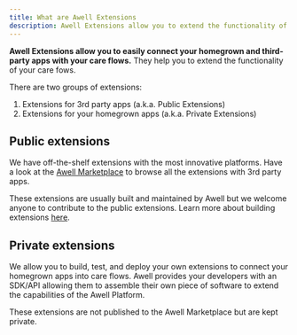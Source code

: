 ```yaml
---
title: What are Awell Extensions
description: Awell Extensions allow you to extend the functionality of the Awell Platform
---
```


**Awell Extensions allow you to easily connect your homegrown and third-party apps with your care flows.** They help you to extend the functionality of your care fows.

There are two groups of extensions:

1. Extensions for 3rd party apps (a.k.a. Public Extensions)
2. Extensions for your homegrown apps (a.k.a. Private Extensions)

## Public extensions

We have off-the-shelf extensions with the most innovative platforms. Have a look at the [Awell Marketplace](/awell-extensions/marketplace) to browse all the extensions with 3rd party apps.

These extensions are usually built and maintained by Awell but we welcome anyone to contribute to the public extensions. Learn more about building extensions [here](/awell-extensions/docs/getting-started/create-an-extension).

## Private extensions

We allow you to build, test, and deploy your own extensions to connect your homegrown apps into care flows. Awell provides your developers with an SDK/API allowing them to assemble their own piece of software to extend the capabilities of the Awell Platform.

These extensions are not published to the Awell Marketplace but are kept private.
